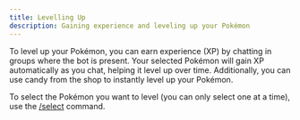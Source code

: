 ```yaml
---
title: Levelling Up
description: Gaining experience and leveling up your Pokémon
---
```


To level up your Pokémon, you can earn experience (XP) by chatting in groups where the bot is present. Your selected Pokémon will gain XP automatically as you chat, helping it level up over time.
Additionally, you can use candy from the shop to instantly level up your Pokémon.

To select the Pokémon you want to level (you can only select one at a time), use the [/select](/commands/select) command.